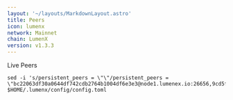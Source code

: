 ```yaml
---
layout: '~/layouts/MarkdownLayout.astro'
title: Peers
icon: lumenx
network: Mainnet
chain: LumenX
version: v1.3.3
---
```


Live Peers 

```
sed -i 's/persistent_peers = \"\"/persistent_peers = \"bc22063df30a0644df742cdb2764b1004df6e3e3@node1.lumenex.io:26656,9cd5f77ac27254891f64801470b0c3432188c62c@node2.lumenex.io:26656,78669849476c8b728abe178475c6f016edf175cf@node3.lumenex.io:26656,48444a4bacc0cafa049d777152473769ab17c0c3@node4.lumenex.io:26656,3d99b79129adeebd237d4153cbba6a749e0ce489@node1.olivestory.co.kr:26656,8246854d88bbba7acec7b4d86c9b418c90816f1f@rpc.lumenx.indonode.net:24656,2c341d570e537683d23102e64e7b73f4bbaef829@65.21.201.244:26766,1d94c81f6b25a51be173d22523f6267113bfcbec@45.134.226.70:26656,39d8e366837505e3a31948d761cc08ac8ed4a44b@188.165.232.199:26666,9a49635f0ecb7ba93fc9eba952cbe58767557010@185.215.180.70:26656,e91a86a4bec23993f584f346208e7b47285eb632@65.21.226.230:27656,3b584334f64ab60f92388ea22bc870dcacf4c157@157.90.179.182:56656,43c4eb952a35df720f2cb4b86a73b43f682d6cb1@37.187.149.93:26696,3c7c6c284806053c21b0e0dbfd3ca59797eab1d7@65.108.7.44:51656,e3989262b8dff3596f3b1d5e44372e9326362552@192.99.4.66:26666,b9aee01d4a878d0cf6beff20cabc9d4659cdd441@65.108.44.100:27656\"/g' $HOME/.lumenx/config/config.toml
```